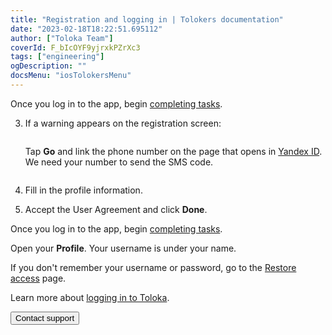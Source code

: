 ```yaml
---
title: "Registration and logging in | Tolokers documentation"
date: "2023-02-18T18:22:51.695112"
author: ["Toloka Team"]
coverId: F_bIcOYF9yjrxkPZrXc3
tags: ["engineering"]
ogDescription: ""
docsMenu: "iosTolokersMenu"
---
```



<AuthContent1/>

Once you log in to the app, begin [completing tasks](../tasks).

<AuthContent2/>

3. If a warning appears on the registration screen:

    <Cut title="No phone number linked">

    <Image width="260px" withBackground imageId="1676448733221" alt="" />

    Tap **Go** and link the phone number on the page that opens in [Yandex ID](https://passport.yandex.com/). We need your number to send the SMS code.

    </Cut>

    <Cut title="The phone number is linked to another account">

    <Image width="260px" withBackground imageId="1676448725030" alt="" />

    <AuthContent3/>

    </Cut>

1. Fill in the profile information.

1. Accept the User Agreement and click **Done**.

Once you log in to the app, begin [completing tasks](../tasks).

<AuthContent4/>

<FaqLoginCommon1/>

<Cut title="Where do I view my username in the mobile app?">

Open your **Profile**. Your username is under your name.

</Cut>

<Cut title="I don't remember my username or password">

If you don't remember your username or password, go to the [Restore access](https://passport.yandex.com/passport?mode=restore) page.

Learn more about [logging in to Toloka](#registered).

</Cut>

<FaqLoginCommon2/>

<Button themeColor="light" view="default" size="l" type="link" url="../troubleshooting/troubleshooting#not_working_properly">Contact support</Button>
